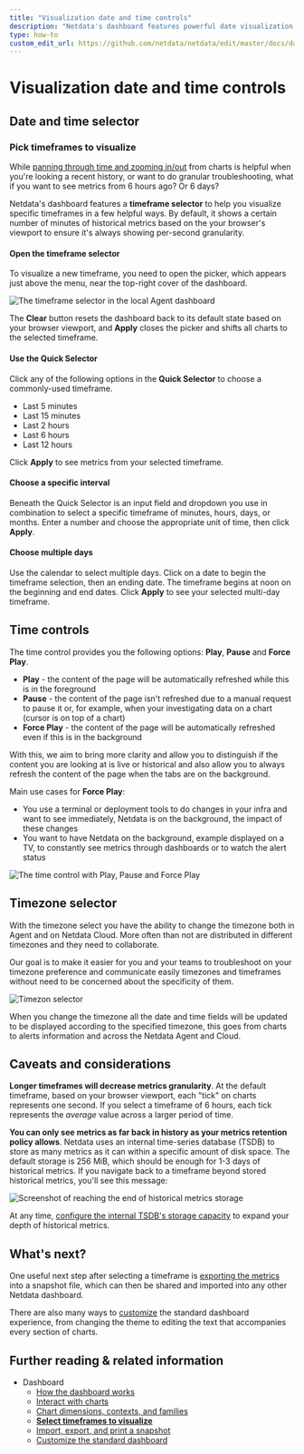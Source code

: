 ```yaml
---
title: "Visualization date and time controls"
description: "Netdata's dashboard features powerful date visualization controls that include a time control (play, pause, force play), a timezone selector and a rich date and timeframe selector, with useful defaults and rich customization, to help you narrow your focus when troubleshooting issues or anomalies."
type: how-to
custom_edit_url: https://github.com/netdata/netdata/edit/master/docs/dashboard/visualization-date-and-time-controls.mdx
---
```


# Visualization date and time controls

## Date and time selector

### Pick timeframes to visualize

While [panning through time and zooming in/out](/docs/dashboard/interact-charts.mdx) from charts is helpful when
you're looking a recent history, or want to do granular troubleshooting, what if you want to see metrics from 6 hours
ago? Or 6 days?

Netdata's dashboard features a **timeframe selector** to help you visualize specific timeframes in a few helpful ways.
By default, it shows a certain number of minutes of historical metrics based on the your browser's viewport to ensure
it's always showing per-second granularity.

#### Open the timeframe selector

To visualize a new timeframe, you need to open the picker, which appears just above the menu, near the top-right cover
of the dashboard.

![The timeframe selector in the local Agent
dashboard](https://user-images.githubusercontent.com/1153921/101507784-2c585080-3934-11eb-9d6e-eff30b8553e4.png)

The **Clear** button resets the dashboard back to its default state based on your browser viewport, and **Apply** closes
the picker and shifts all charts to the selected timeframe.

#### Use the Quick Selector

Click any of the following options in the **Quick Selector** to choose a commonly-used timeframe.

- Last 5 minutes
- Last 15 minutes
- Last 2 hours
- Last 6 hours
- Last 12 hours

Click **Apply** to see metrics from your selected timeframe.

#### Choose a specific interval

Beneath the Quick Selector is an input field and dropdown you use in combination to select a specific timeframe of
minutes, hours, days, or months. Enter a number and choose the appropriate unit of time, then click **Apply**.

#### Choose multiple days

Use the calendar to select multiple days. Click on a date to begin the timeframe selection, then an ending date. The
timeframe begins at noon on the beginning and end dates. Click **Apply** to see your selected multi-day timeframe.

## Time controls

The time control provides you the following options: **Play**, **Pause** and **Force Play**.
* **Play** - the content of the page will be automatically refreshed while this is in the foreground
* **Pause** - the content of the page isn't refreshed due to a manual request to pause it or, for example, when your investigating data on a 
chart (cursor is on top of a chart)
* **Force Play** - the content of the page will be automatically refreshed even if this is in the background

With this, we aim to bring more clarity and allow you to distinguish if the content you are looking at is live or historical and also allow you
 to always refresh the content of the page when the tabs are on the background. 

Main use cases for **Force Play**:
* You use a terminal or deployment tools to do changes in your infra and want to see immediately, Netdata is on the background, the impact 
of these changes
* You want to have Netdata on the background, example displayed on a TV, to constantly see metrics through dashboards or to watch the alert 
status

![The time control with Play, Pause and 
Force Play](https://user-images.githubusercontent.com/82235632/129206460-03c47d0d-1a5b-428a-b972-473718b74bdb.png)

## Timezone selector

With the timezone select you have the ability to change the timezone both in Agent and on Netdata Cloud. More often than not are 
distributed in different timezones and they need to collaborate.

Our goal is to make it easier for you and your teams to troubleshoot on your timezone preference and communicate easily 
timezones and timeframes without need to be concerned about the specificity of them.

![Timezon selector](https://user-images.githubusercontent.com/82235632/129209528-bc1d572d-4582-4142-aace-918287849499.png)

When you change the timezone all the date and time fields will be updated to be displayed according to the specified timezone, this goes from 
charts to alerts information and across the Netdata Agent and Cloud.

## Caveats and considerations

**Longer timeframes will decrease metrics granularity**. At the default timeframe, based on your browser viewport, each
"tick" on charts represents one second. If you select a timeframe of 6 hours, each tick represents the _average_ value
across a larger period of time.

**You can only see metrics as far back in history as your metrics retention policy allows**. Netdata uses an internal
time-series database (TSDB) to store as many metrics as it can within a specific amount of disk space. The default
storage is 256 MiB, which should be enough for 1-3 days of historical metrics. If you navigate back to a timeframe
beyond stored historical metrics, you'll see this message:

![Screenshot of reaching the end of historical metrics
storage](https://user-images.githubusercontent.com/1153921/114207597-63a23280-9911-11eb-863d-4d2f75b030b4.png)

At any time, [configure the internal TSDB's storage capacity](/docs/store/change-metrics-storage.md) to expand your
depth of historical metrics.

## What's next?

One useful next step after selecting a timeframe is [exporting the
metrics](/docs/dashboard/import-export-print-snapshot.mdx) into a snapshot file, which can then be shared and imported
into any other Netdata dashboard.

There are also many ways to [customize](/docs/dashboard/customize.mdx) the standard dashboard experience, from changing
the theme to editing the text that accompanies every section of charts.

## Further reading & related information

- Dashboard
  - [How the dashboard works](/docs/dashboard/how-dashboard-works.mdx)
  - [Interact with charts](/docs/dashboard/interact-charts.mdx)
  - [Chart dimensions, contexts, and families](/docs/dashboard/dimensions-contexts-families.mdx)
  - **[Select timeframes to visualize](/docs/dashboard/select-timeframes.mdx)**
  - [Import, export, and print a snapshot](/docs/dashboard/import-export-print-snapshot.mdx)
  - [Customize the standard dashboard](/docs/dashboard/customize.mdx)
